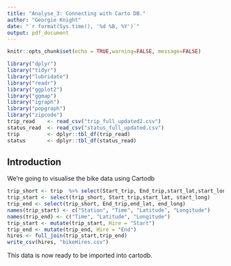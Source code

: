 ---
title: "Analyse_3: Connecting with Carto DB."
author: "Georgie Knight"
date: "`r format(Sys.time(), '%d %B, %Y')`"
output: pdf_document
---

```{r setup, include=FALSE}
knitr::opts_chunk$set(echo = TRUE,warning=FALSE, message=FALSE)
```
```{r}
library("dplyr")
library("tidyr")
library("lubridate")
library("readr")
library("ggplot2")
library("ggmap")
library("igraph")
library("popgraph")
library("zipcode")
trip_read    <- read_csv("trip_full_updated2.csv")
status_read  <- read_csv("status_full_updated.csv")
trip         <- dplyr::tbl_df(trip_read)
status       <- dplyr::tbl_df(status_read)
```


## Introduction
We're going to visualise the bike data using Cartodb

```{r}
trip_short <- trip  %>% select(Start_trip, End_trip,start_lat,start_long, end_lat, end_long, Date)  %>% mutate(Date = ymd(Date))  %>% filter(Date == ymd("2015-08-31"))  %>% arrange(Start_trip)
trip_start <- select(trip_short, Start_trip,start_lat, start_long)
trip_end <- select(trip_short, End_trip,end_lat, end_long)
names(trip_start) <- c("Station", "Time", "Latitude", "Longitude")
names(trip_end) <- c("Time", "Latitude", "Longitude")
trip_start <- mutate(trip_start, Hire = "Start")
trip_end <- mutate(trip_end, Hire = "End")
hires <- full_join(trip_start,trip_end)
write_csv(hires, "bikeHires.csv")
```

This data is now ready to be imported into cartodb.